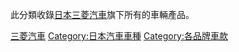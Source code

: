 {{Commonscat|Mitsubishi Motors vehicles}}
此分類收錄[[日本|日本]][[三菱汽車|三菱汽車]]旗下所有的車輛產品。

{{DEFAULTSORT:Mitsubishi}}
[[Category:三菱汽車|]]
[[Category:日本汽車車種|Category:日本汽車車種]]
[[Category:各品牌車款|Category:各品牌車款]]